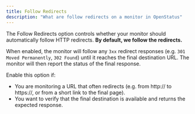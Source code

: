 ```yaml
---
title: Follow Redirects
description: "What are follow redirects on a monitor in OpenStatus"
---
```


The Follow Redirects option controls whether your monitor should automatically follow HTTP redirects. **By default, we follow the redirects.**

When enabled, the monitor will follow any `3xx` redirect responses (e.g. `301 Moved Permanently`, `302 Found`) until it reaches the final destination URL. The monitor will then report the status of the final response.

Enable this option if:
- You are monitoring a URL that often redirects (e.g. from http:// to https://, or from a short link to the final page).
- You want to verify that the final destination is available and returns the expected response.